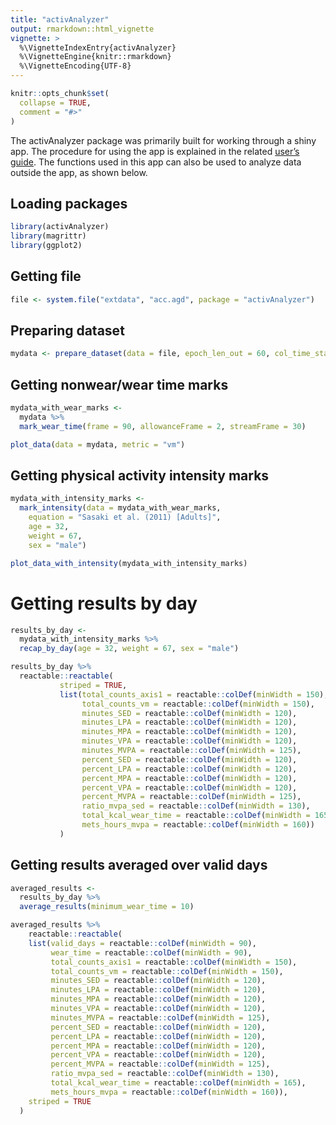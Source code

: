 ```yaml
---
title: "activAnalyzer"
output: rmarkdown::html_vignette
vignette: >
  %\VignetteIndexEntry{activAnalyzer}
  %\VignetteEngine{knitr::rmarkdown}
  %\VignetteEncoding{UTF-8}
---
```


```r
knitr::opts_chunk$set(
  collapse = TRUE,
  comment = "#>"
)
```

The activAnalyzer package was primarily built for working through a shiny app. The procedure for using the app is explained in the related [user's guide](https://github.com/pydemull/activAnalyzer/blob/master/inst/guide/user_guide_en.pdf). The functions used in this app can also be used to analyze data outside the app, as shown below.

## Loading packages
```r
library(activAnalyzer)
library(magrittr)
library(ggplot2)
```

## Getting file
```r
file <- system.file("extdata", "acc.agd", package = "activAnalyzer")
```

## Preparing dataset
```r
mydata <- prepare_dataset(data = file, epoch_len_out = 60, col_time_stamp = "timestamp")
```

## Getting nonwear/wear time marks
```r
mydata_with_wear_marks <- 
  mydata %>%
  mark_wear_time(frame = 90, allowanceFrame = 2, streamFrame = 30)

plot_data(data = mydata, metric = "vm")
```

## Getting physical activity intensity marks
```r
mydata_with_intensity_marks <- 
  mark_intensity(data = mydata_with_wear_marks, 
    equation = "Sasaki et al. (2011) [Adults]", 
    age = 32, 
    weight = 67, 
    sex = "male")

plot_data_with_intensity(mydata_with_intensity_marks)
```
# Getting results by day
```r
results_by_day <-
  mydata_with_intensity_marks %>%
  recap_by_day(age = 32, weight = 67, sex = "male")

results_by_day %>%  
  reactable::reactable(  
           striped = TRUE,
           list(total_counts_axis1 = reactable::colDef(minWidth = 150),
                total_counts_vm = reactable::colDef(minWidth = 150),
                minutes_SED = reactable::colDef(minWidth = 120),
                minutes_LPA = reactable::colDef(minWidth = 120),
                minutes_MPA = reactable::colDef(minWidth = 120),
                minutes_VPA = reactable::colDef(minWidth = 120),
                minutes_MVPA = reactable::colDef(minWidth = 125),
                percent_SED = reactable::colDef(minWidth = 120),
                percent_LPA = reactable::colDef(minWidth = 120),
                percent_MPA = reactable::colDef(minWidth = 120),
                percent_VPA = reactable::colDef(minWidth = 120),
                percent_MVPA = reactable::colDef(minWidth = 125),
                ratio_mvpa_sed = reactable::colDef(minWidth = 130),
                total_kcal_wear_time = reactable::colDef(minWidth = 165),
                mets_hours_mvpa = reactable::colDef(minWidth = 160))
           )
```

## Getting results averaged over valid days
```r
averaged_results <-
  results_by_day %>%
  average_results(minimum_wear_time = 10)

averaged_results %>% 
    reactable::reactable(
    list(valid_days = reactable::colDef(minWidth = 90),
         wear_time = reactable::colDef(minWidth = 90),
         total_counts_axis1 = reactable::colDef(minWidth = 150),
         total_counts_vm = reactable::colDef(minWidth = 150),
         minutes_SED = reactable::colDef(minWidth = 120),
         minutes_LPA = reactable::colDef(minWidth = 120),
         minutes_MPA = reactable::colDef(minWidth = 120),
         minutes_VPA = reactable::colDef(minWidth = 120),
         minutes_MVPA = reactable::colDef(minWidth = 125),
         percent_SED = reactable::colDef(minWidth = 120),
         percent_LPA = reactable::colDef(minWidth = 120),
         percent_MPA = reactable::colDef(minWidth = 120),
         percent_VPA = reactable::colDef(minWidth = 120),
         percent_MVPA = reactable::colDef(minWidth = 125),
         ratio_mvpa_sed = reactable::colDef(minWidth = 130),
         total_kcal_wear_time = reactable::colDef(minWidth = 165),
         mets_hours_mvpa = reactable::colDef(minWidth = 160)),
    striped = TRUE
  )
```




